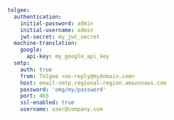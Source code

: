 ```yaml title=config.yaml
tolgee:
  authentication:
    initial-password: admin
    initial-username: admin
    jwt-secret: my_jwt_secret
  machine-translation:
    google:
      api-key: my_google_api_key
  smtp:
    auth: true
    from: Tolgee <no-reply@mydomain.com>
    host: email-smtp.regional-region.amazonaws.com
    password: 'omg/my/password'
    port: 465
    ssl-enabled: true
    username: user@company.com
```
